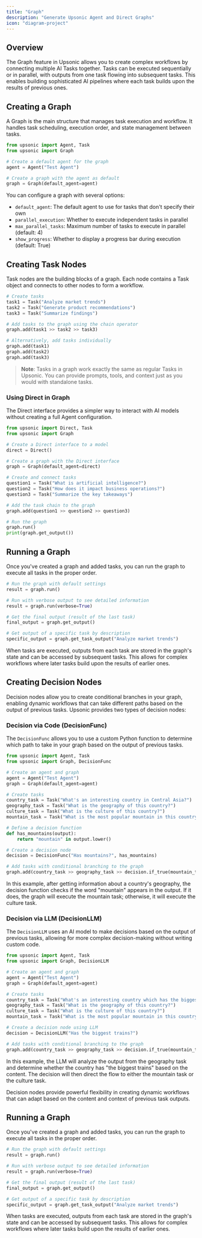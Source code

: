 ```yaml
---
title: "Graph"
description: "Generate Upsonic Agent and Direct Graphs"
icon: "diagram-project"
---
```


## Overview

The Graph feature in Upsonic allows you to create complex workflows by connecting multiple AI Tasks together. Tasks can be executed sequentially or in parallel, with outputs from one task flowing into subsequent tasks. This enables building sophisticated AI pipelines where each task builds upon the results of previous ones.

## Creating a Graph

A Graph is the main structure that manages task execution and workflow. It handles task scheduling, execution order, and state management between tasks.

```python
from upsonic import Agent, Task
from upsonic import Graph

# Create a default agent for the graph
agent = Agent("Test Agent")

# Create a graph with the agent as default
graph = Graph(default_agent=agent)
```

You can configure a graph with several options:

- `default_agent`: The default agent to use for tasks that don't specify their own
- `parallel_execution`: Whether to execute independent tasks in parallel
- `max_parallel_tasks`: Maximum number of tasks to execute in parallel (default: 4)
- `show_progress`: Whether to display a progress bar during execution (default: True)

## Creating Task Nodes

Task nodes are the building blocks of a graph. Each node contains a Task object and connects to other nodes to form a workflow.

```python
# Create tasks
task1 = Task("Analyze market trends")
task2 = Task("Generate product recommendations")
task3 = Task("Summarize findings")

# Add tasks to the graph using the chain operator
graph.add(task1 >> task2 >> task3)

# Alternatively, add tasks individually
graph.add(task1)
graph.add(task2)
graph.add(task3)
```

> **Note**: Tasks in a graph work exactly the same as regular Tasks in Upsonic. You can provide prompts, tools, and context just as you would with standalone tasks.

### Using Direct in Graph

The Direct interface provides a simpler way to interact with AI models without creating a full Agent configuration.

```python filename
from upsonic import Direct, Task
from upsonic import Graph

# Create a Direct interface to a model
direct = Direct()

# Create a graph with the Direct interface
graph = Graph(default_agent=direct)

# Create and connect tasks
question1 = Task("What is artificial intelligence?")
question2 = Task("How does it impact business operations?")
question3 = Task("Summarize the key takeaways")

# Add the task chain to the graph
graph.add(question1 >> question2 >> question3)

# Run the graph
graph.run()
print(graph.get_output())
```

## Running a Graph

Once you've created a graph and added tasks, you can run the graph to execute all tasks in the proper order.

```python
# Run the graph with default settings
result = graph.run()

# Run with verbose output to see detailed information
result = graph.run(verbose=True)

# Get the final output (result of the last task)
final_output = graph.get_output()

# Get output of a specific task by description
specific_output = graph.get_task_output("Analyze market trends")
```

When tasks are executed, outputs from each task are stored in the graph's state and can be accessed by subsequent tasks. This allows for complex workflows where later tasks build upon the results of earlier ones.

## Creating Decision Nodes

Decision nodes allow you to create conditional branches in your graph, enabling dynamic workflows that can take different paths based on the output of previous tasks. Upsonic provides two types of decision nodes:

### Decision via Code (DecisionFunc)

The `DecisionFunc` allows you to use a custom Python function to determine which path to take in your graph based on the output of previous tasks.

```python
from upsonic import Agent, Task
from upsonic import Graph, DecisionFunc

# Create an agent and graph
agent = Agent("Test Agent")
graph = Graph(default_agent=agent)

# Create tasks
country_task = Task("What's an interesting country in Central Asia?")
geography_task = Task("What is the geography of this country?")
culture_task = Task("What is the culture of this country?")
mountain_task = Task("What is the most popular mountain in this country?")

# Define a decision function
def has_mountains(output):
    return "mountain" in output.lower()

# Create a decision node
decision = DecisionFunc("Has mountains?", has_mountains)

# Add tasks with conditional branching to the graph
graph.add(country_task >> geography_task >> decision.if_true(mountain_task).if_false(culture_task))
```

In this example, after getting information about a country's geography, the decision function checks if the word "mountain" appears in the output. If it does, the graph will execute the mountain task; otherwise, it will execute the culture task.

### Decision via LLM (DecisionLLM)

The `DecisionLLM` uses an AI model to make decisions based on the output of previous tasks, allowing for more complex decision-making without writing custom code.

```python
from upsonic import Agent, Task
from upsonic import Graph, DecisionLLM

# Create an agent and graph
agent = Agent("Test Agent")
graph = Graph(default_agent=agent)

# Create tasks
country_task = Task("What's an interesting country which has the biggest mountains?")
geography_task = Task("What is the geography of this country?")
culture_task = Task("What is the culture of this country?")
mountain_task = Task("What is the most popular mountain in this country?")

# Create a decision node using LLM
decision = DecisionLLM("Has the biggest trains?")

# Add tasks with conditional branching to the graph
graph.add(country_task >> geography_task >> decision.if_true(mountain_task).if_false(culture_task))
```

In this example, the LLM will analyze the output from the geography task and determine whether the country has "the biggest trains" based on the content. The decision will then direct the flow to either the mountain task or the culture task.

Decision nodes provide powerful flexibility in creating dynamic workflows that can adapt based on the content and context of previous task outputs.

## Running a Graph

Once you've created a graph and added tasks, you can run the graph to execute all tasks in the proper order.

```python
# Run the graph with default settings
result = graph.run()

# Run with verbose output to see detailed information
result = graph.run(verbose=True)

# Get the final output (result of the last task)
final_output = graph.get_output()

# Get output of a specific task by description
specific_output = graph.get_task_output("Analyze market trends")
```

When tasks are executed, outputs from each task are stored in the graph's state and can be accessed by subsequent tasks. This allows for complex workflows where later tasks build upon the results of earlier ones.
